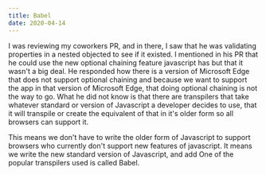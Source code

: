 ```yaml
---
title: Babel
date: 2020-04-14
---
```


I was reviewing my coworkers PR, and in there, I saw that he was validating properties in a nested objected to see if it existed. I mentioned in his PR that he could use the new optional chaining feature javascript has but that it wasn't a big deal. He responded how there is a version of Microsoft Edge that does not support optional chaining and because we want to support the app in that version of Microsoft Edge, that doing optional chaining is not the way to go. What he did not know is that there are transpilers that take whatever standard or version of Javascript a developer decides to use, that it will transpile or create the equivalent of that in it's older form so all browsers can support it. 

This means we don't have to write the older form of Javascript to support browsers who currently don't support new features of javascript. It means we write the new standard version of Javascript, and add 
One of the popular transpilers used is called Babel. 